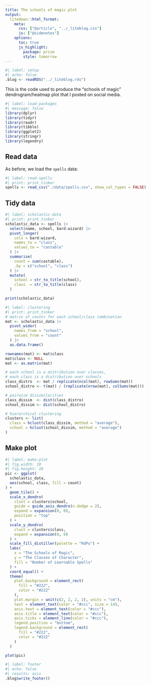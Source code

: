 ```yaml
---
title: The schools of magic plot
output:
  litedown::html_format:
    meta:
      css: ["@article", "../_liteblog.css"]
      js: ["@sidenotes"]
    options:
      toc: true
      js_highlight:
        package: prism
        style: tomorrow
---
```


```r
#| label: setup
#| echo: false
.blog <- readRDS("../_liteblog.rds")
```

This is the code used to produce the "schools of magic" dendrogram/heatmap plot that I posted on social media. 

```r
#| label: load-packages
#| message: false
library(dplyr)
library(tidyr)
library(readr)
library(tibble)
library(ggplot2)
library(stringr)
library(legendry)
```

## Read data

As before, we load the `spells` data:

```r
#| label: read-spells
#| print: print_tinker
spells <- read_csv("./data/spells.csv", show_col_types = FALSE)
```

## Tidy data

```r
#| label: scholastic-data
#| print: print_tinker
scholastic_data <- spells |>
  select(name, school, bard:wizard) |>
  pivot_longer(
    cols = bard:wizard,
    names_to = "class",
    values_to = "castable"
  ) |>
  summarise(
    count = sum(castable),
    .by = c("school", "class")
  ) |>
  mutate(
    school = str_to_title(school),
    class  = str_to_title(class)
  )

print(scholastic_data)
```

```r
#| label: clustering
#| print: print_tinker
# matrix of counts for each school/class combination
mat <- scholastic_data |>
  pivot_wider(
    names_from = "school",
    values_from = "count"
  ) |>
  as.data.frame()

rownames(mat) <- mat$class
mat$class <- NULL
mat <- as.matrix(mat)

# each school is a distribution over classes,
# each class is a distribution over schools
class_distro  <- mat / replicate(ncol(mat), rowSums(mat))
school_distro <- t(mat) / (replicate(nrow(mat), colSums(mat)))

# pairwise dissimilarities
class_dissim  <- dist(class_distro)
school_dissim <- dist(school_distro)

# hierarchical clustering
clusters <- list(
  class = hclust(class_dissim, method = "average"),
  school = hclust(school_dissim, method = "average")
)
```

## Make plot

```r
#| label: make-plot
#| fig.width: 10
#| fig.height: 10
pic <- ggplot(
  scholastic_data, 
  aes(school, class, fill = count)
) +
  geom_tile() +
  scale_x_dendro(
    clust = clusters$school,
    guide = guide_axis_dendro(n.dodge = 2),
    expand = expansion(0, 0),
    position = "top"
  ) +
  scale_y_dendro(
    clust = clusters$class,
    expand = expansion(0, 0)
  ) +
  scale_fill_distiller(palette = "RdPu") +
  labs(
    x = "The Schools of Magic",
    y = "The Classes of Character",
    fill = "Number of Learnable Spells"
  ) +
  coord_equal() +
  theme(
    plot.background = element_rect(
      fill = "#222", 
      color = "#222"
    ),
    plot.margin = unit(c(2, 2, 2, 2), units = "cm"),
    text = element_text(color = "#ccc", size = 14),
    axis.text = element_text(color = "#ccc"),
    axis.title = element_text(color = "#ccc"),
    axis.ticks = element_line(color = "#ccc"),
    legend.position = "bottom",
    legend.background = element_rect(
      fill = "#222", 
      color = "#222"
    )
  )

plot(pic)
```

```r
#| label: footer
#| echo: false
#| results: asis
.blog$write_footer()
```

